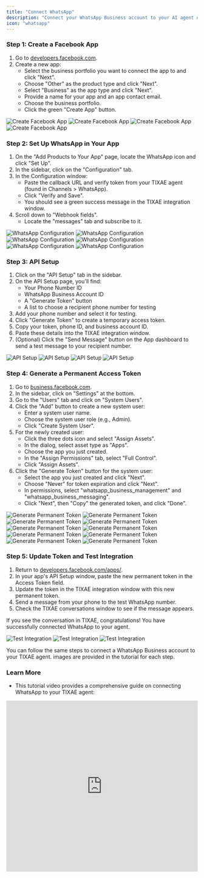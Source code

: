 ```yaml
---
title: "Connect WhatsApp"
description: "Connect your WhatsApp Business account to your AI agent on TIXAE Agents."
icon: "whatsapp"
---
```


### Step 1: Create a Facebook App

1. Go to [developers.facebook.com](https://developers.facebook.com).
2. Create a new app:
   - Select the business portfolio you want to connect the app to and click "Next".
   - Choose "Other" as the product type and click "Next".
   - Select "Business" as the app type and click "Next".
   - Provide a name for your app and an app contact email.
   - Choose the business portfolio.
   - Click the green "Create App" button.

![Create Facebook App](/images/whatsapp-tut/1.png)
![Create Facebook App](/images/whatsapp-tut/2.png)
![Create Facebook App](/images/whatsapp-tut/3.png)
![Create Facebook App](/images/whatsapp-tut/4.png)

### Step 2: Set Up WhatsApp in Your App

1. On the "Add Products to Your App" page, locate the WhatsApp icon and click "Set Up".
2. In the sidebar, click on the "Configuration" tab.
3. In the Configuration window:
   - Paste the callback URL and verify token from your TIXAE agent (found in Channels > WhatsApp).
   - Click "Verify and Save".
   - You should see a green success message in the TIXAE integration window.
4. Scroll down to "Webhook fields".
   - Locate the "messages" tab and subscribe to it.

![WhatsApp Configuration](/images/whatsapp-tut/5.png)
![WhatsApp Configuration](/images/whatsapp-tut/6.png)
![WhatsApp Configuration](/images/whatsapp-tut/7.png)
![WhatsApp Configuration](/images/whatsapp-tut/8.png)
![WhatsApp Configuration](/images/whatsapp-tut/9.png)
![WhatsApp Configuration](/images/whatsapp-tut/10.png)

### Step 3: API Setup

1. Click on the "API Setup" tab in the sidebar.
2. On the API Setup page, you'll find:
   - Your Phone Number ID
   - WhatsApp Business Account ID
   - A "Generate Token" button
   - A list to choose a recipient phone number for testing
3. Add your phone number and select it for testing.
4. Click "Generate Token" to create a temporary access token.
5. Copy your token, phone ID, and business account ID.
6. Paste these details into the TIXAE integration window.
7. (Optional) Click the "Send Message" button on the App dashboard to send a test message to your recipient number.

![API Setup](/images/whatsapp-tut/11.png)
![API Setup](/images/whatsapp-tut/12.png)
![API Setup](/images/whatsapp-tut/13.png)
![API Setup](/images/whatsapp-tut/14.png)

### Step 4: Generate a Permanent Access Token

1. Go to [business.facebook.com](https://business.facebook.com).
2. In the sidebar, click on "Settings" at the bottom.
3. Go to the "Users" tab and click on "System Users".
4. Click the "Add" button to create a new system user:
   - Enter a system user name.
   - Choose the system user role (e.g., Admin).
   - Click "Create System User".
5. For the newly created user:
   - Click the three dots icon and select "Assign Assets".
   - In the dialog, select asset type as "Apps".
   - Choose the app you just created.
   - In the "Assign Permissions" tab, select "Full Control".
   - Click "Assign Assets".
6. Click the "Generate Token" button for the system user:
   - Select the app you just created and click "Next".
   - Choose "Never" for token expiration and click "Next".
   - In permissions, select "whatsapp_business_management" and "whatsapp_business_messaging".
   - Click "Next", then "Copy" the generated token, and click "Done".

![Generate Permanent Token](/images/whatsapp-tut/15.png)
![Generate Permanent Token](/images/whatsapp-tut/16.png)
![Generate Permanent Token](/images/whatsapp-tut/17.png)
![Generate Permanent Token](/images/whatsapp-tut/18.png)
![Generate Permanent Token](/images/whatsapp-tut/19.png)
![Generate Permanent Token](/images/whatsapp-tut/20.png)
![Generate Permanent Token](/images/whatsapp-tut/21.png)
![Generate Permanent Token](/images/whatsapp-tut/22.png)
![Generate Permanent Token](/images/whatsapp-tut/23.png)
![Generate Permanent Token](/images/whatsapp-tut/24.png)

### Step 5: Update Token and Test Integration

1. Return to [developers.facebook.com/apps/](https://developers.facebook.com/apps/).
2. In your app's API Setup window, paste the new permanent token in the Access Token field.
3. Update the token in the TIXAE integration window with this new permanent token.
4. Send a message from your phone to the test WhatsApp number.
5. Check the TIXAE conversations window to see if the message appears.

If you see the conversation in TIXAE, congratulations! You have successfully connected WhatsApp to your agent.

![Test Integration](/images/whatsapp-tut/25.png)
![Test Integration](/images/whatsapp-tut/26.png)
![Test Integration](/images/whatsapp-tut/27.png)

<Note>
  You can follow the same steps to connect a WhatsApp Business account to your
  TIXAE agent. images are provided in the tutorial for each step.
</Note>

### Learn More
- This tutorial video provides a comprehensive guide on connecting WhatsApp to your TIXAE agent:

<iframe 
  width="100%" 
  height="450" 
   src="https://www.youtube.com/embed/bLC8fW5tJc0?start=4" 
  title="Connect VAPI Tutorial" 
  frameborder="0" 
  allow="accelerometer; autoplay; clipboard-write; encrypted-media; gyroscope; picture-in-picture" 
  allowfullscreen>
</iframe>

